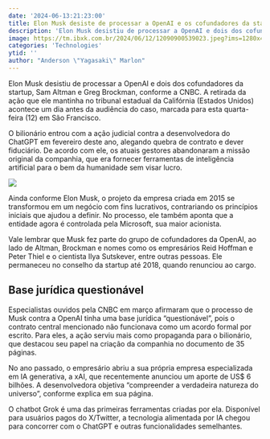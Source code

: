 ```yaml
---
date: '2024-06-13:21:23:00'
title: Elon Musk desiste de processar a OpenAI e os cofundadores da startup
description: 'Elon Musk desistiu de processar a OpenAI e dois dos cofundadores da startup, Sam Altman e Greg Brockman, conforme a CNBC. A retirada da ação que ele mantinha no tribunal estadual da Califórnia (Estados Unidos) acontece um dia antes da audiência do caso, marcada para esta quarta-feira (12) em São Francisco.'
image: https://tm.ibxk.com.br/2024/06/12/12090900539023.jpeg?ims=1280x480
categories: 'Technologies'
ytid: ''
author: "Anderson \"Yagasaki\" Marlon"
---
```


Elon Musk desistiu de processar a OpenAI e dois dos cofundadores da startup, Sam Altman e Greg Brockman, conforme a CNBC. A retirada da ação que ele mantinha no tribunal estadual da Califórnia (Estados Unidos) acontece um dia antes da audiência do caso, marcada para esta quarta-feira (12) em São Francisco.

O bilionário entrou com a ação judicial contra a desenvolvedora do ChatGPT em fevereiro deste ano, alegando quebra de contrato e dever fiduciário. De acordo com ele, os atuais gestores abandonaram a missão original da companhia, que era fornecer ferramentas de inteligência artificial para o bem da humanidade sem visar lucro.

![](https://tm.ibxk.com.br/2024/06/11/11193645782299.jpg?ims=704x)

Ainda conforme Elon Musk, o projeto da empresa criada em 2015 se transformou em um negócio com fins lucrativos, contrariando os princípios iniciais que ajudou a definir. No processo, ele também aponta que a entidade agora é controlada pela Microsoft, sua maior acionista.

Vale lembrar que Musk fez parte do grupo de cofundadores da OpenAI, ao lado de Altman, Brockman e nomes como os empresários Reid Hoffman e Peter Thiel e o cientista Ilya Sutskever, entre outras pessoas. Ele permaneceu no conselho da startup até 2018, quando renunciou ao cargo.

## Base jurídica questionável
Especialistas ouvidos pela CNBC em março afirmaram que o processo de Musk contra a OpenAI tinha uma base jurídica “questionável”, pois o contrato central mencionado não funcionava como um acordo formal por escrito. Para eles, a ação serviu mais como propaganda para o bilionário, que destacou seu papel na criação da companhia no documento de 35 páginas.

No ano passado, o empresário abriu a sua própria empresa especializada em IA generativa, a xAI, que recentemente anunciou um aporte de US$ 6 bilhões. A desenvolvedora objetiva “compreender a verdadeira natureza do universo”, conforme explica em sua página.

O chatbot Grok é uma das primeiras ferramentas criadas por ela. Disponível para usuários pagos do X/Twitter, a tecnologia alimentada por IA chegou para concorrer com o ChatGPT e outras funcionalidades semelhantes.
